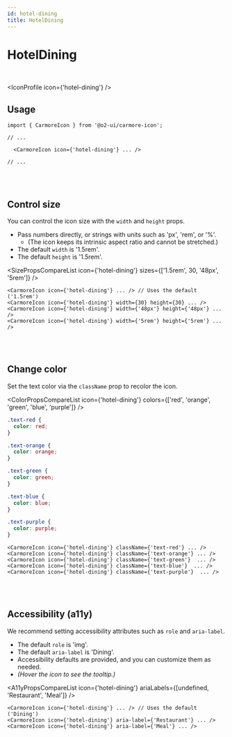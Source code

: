 ```yaml
---
id: hotel-dining
title: HotelDining
---
```




# HotelDining

<br />

<IconProfile icon={'hotel-dining'} />

## Usage

```tsx
import { CarmoreIcon } from '@o2-ui/carmore-icon';

// ...

  <CarmoreIcon icon={'hotel-dining'} ... />

// ...
```

<br />
<br />

## Control size

You can control the icon size with the `width` and `height` props.

- Pass numbers directly, or strings with units such as 'px', 'rem', or '%'.
  - (The icon keeps its intrinsic aspect ratio and cannot be stretched.)
- The default `width` is '1.5rem'.
- The default `height` is '1.5rem'.

<SizePropsCompareList icon={'hotel-dining'} sizes={['1.5rem', 30, '48px', '5rem']} />

```tsx
<CarmoreIcon icon={'hotel-dining'} ... /> // Uses the default ('1.5rem')
<CarmoreIcon icon={'hotel-dining'} width={30} height={30} ... />
<CarmoreIcon icon={'hotel-dining'} width={'48px'} height={'48px'} ... />
<CarmoreIcon icon={'hotel-dining'} width={'5rem'} height={'5rem'} ... />
```

<br />
<br />

## Change color

Set the text color via the `className` prop to recolor the icon.

<ColorPropsCompareList icon={'hotel-dining'} colors={['red', 'orange', 'green', 'blue', 'purple']} />

```css
.text-red {
  color: red;
}

.text-orange {
  color: orange;
}

.text-green {
  color: green;
}

.text-blue {
  color: blue;
}

.text-purple {
  color: purple;
}
```

```tsx
<CarmoreIcon icon={'hotel-dining'} className={'text-red'} ... />
<CarmoreIcon icon={'hotel-dining'} className={'text-orange'} ... />
<CarmoreIcon icon={'hotel-dining'} className={'text-green'}  ... />
<CarmoreIcon icon={'hotel-dining'} className={'text-blue'}  ... />
<CarmoreIcon icon={'hotel-dining'} className={'text-purple'}  ... />
```

<br />
<br />

## Accessibility (a11y)

We recommend setting accessibility attributes such as `role` and `aria-label`.

- The default `role` is 'img'.
- The default `aria-label` is 'Dining'.
- Accessibility defaults are provided, and you can customize them as needed.
- _(Hover the icon to see the tooltip.)_

<A11yPropsCompareList icon={'hotel-dining'} ariaLabels={[undefined, 'Restaurant', 'Meal']} />

```tsx
<CarmoreIcon icon={'hotel-dining'} ... /> // Uses the default ('Dining')
<CarmoreIcon icon={'hotel-dining'} aria-label={'Restaurant'} ... />
<CarmoreIcon icon={'hotel-dining'} aria-label={'Meal'} ... />
```
